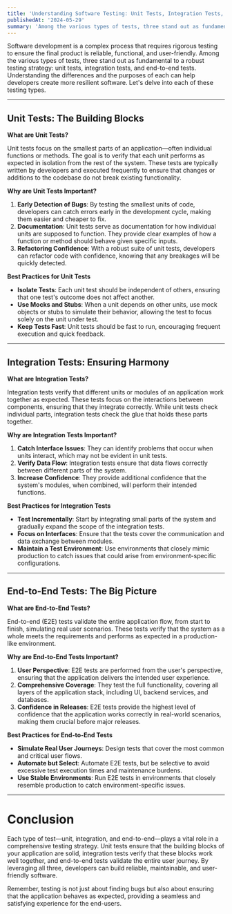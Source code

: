 ```yaml
---
title: 'Understanding Software Testing: Unit Tests, Integration Tests, and End-to-End Tests'
publishedAt: '2024-05-29'
summary: 'Among the various types of tests, three stand out as fundamental to a robust testing strategy: unit tests, integration tests, and end-to-end tests.'
---
```



Software development is a complex process that requires rigorous testing to ensure the final product is reliable, functional, and user-friendly. Among the various types of tests, three stand out as fundamental to a robust testing strategy: unit tests, integration tests, and end-to-end tests. Understanding the differences and the purposes of each can help developers create more resilient software. Let's delve into each of these testing types.

---

## Unit Tests: The Building Blocks

**What are Unit Tests?**

Unit tests focus on the smallest parts of an application—often individual functions or methods. The goal is to verify that each unit performs as expected in isolation from the rest of the system. These tests are typically written by developers and executed frequently to ensure that changes or additions to the codebase do not break existing functionality.

**Why are Unit Tests Important?**

1. **Early Detection of Bugs**: By testing the smallest units of code, developers can catch errors early in the development cycle, making them easier and cheaper to fix.
2. **Documentation**: Unit tests serve as documentation for how individual units are supposed to function. They provide clear examples of how a function or method should behave given specific inputs.
3. **Refactoring Confidence**: With a robust suite of unit tests, developers can refactor code with confidence, knowing that any breakages will be quickly detected.

**Best Practices for Unit Tests**

- **Isolate Tests**: Each unit test should be independent of others, ensuring that one test's outcome does not affect another.
- **Use Mocks and Stubs**: When a unit depends on other units, use mock objects or stubs to simulate their behavior, allowing the test to focus solely on the unit under test.
- **Keep Tests Fast**: Unit tests should be fast to run, encouraging frequent execution and quick feedback.

---

## Integration Tests: Ensuring Harmony

**What are Integration Tests?**

Integration tests verify that different units or modules of an application work together as expected. These tests focus on the interactions between components, ensuring that they integrate correctly. While unit tests check individual parts, integration tests check the glue that holds these parts together.

**Why are Integration Tests Important?**

1. **Catch Interface Issues**: They can identify problems that occur when units interact, which may not be evident in unit tests.
2. **Verify Data Flow**: Integration tests ensure that data flows correctly between different parts of the system.
3. **Increase Confidence**: They provide additional confidence that the system's modules, when combined, will perform their intended functions.

**Best Practices for Integration Tests**

- **Test Incrementally**: Start by integrating small parts of the system and gradually expand the scope of the integration tests.
- **Focus on Interfaces**: Ensure that the tests cover the communication and data exchange between modules.
- **Maintain a Test Environment**: Use environments that closely mimic production to catch issues that could arise from environment-specific configurations.

---

## End-to-End Tests: The Big Picture

**What are End-to-End Tests?**

End-to-end (E2E) tests validate the entire application flow, from start to finish, simulating real user scenarios. These tests verify that the system as a whole meets the requirements and performs as expected in a production-like environment.

**Why are End-to-End Tests Important?**

1. **User Perspective**: E2E tests are performed from the user's perspective, ensuring that the application delivers the intended user experience.
2. **Comprehensive Coverage**: They test the full functionality, covering all layers of the application stack, including UI, backend services, and databases.
3. **Confidence in Releases**: E2E tests provide the highest level of confidence that the application works correctly in real-world scenarios, making them crucial before major releases.

**Best Practices for End-to-End Tests**

- **Simulate Real User Journeys**: Design tests that cover the most common and critical user flows.
- **Automate but Select**: Automate E2E tests, but be selective to avoid excessive test execution times and maintenance burdens.
- **Use Stable Environments**: Run E2E tests in environments that closely resemble production to catch environment-specific issues.

---

# Conclusion

Each type of test—unit, integration, and end-to-end—plays a vital role in a comprehensive testing strategy. Unit tests ensure that the building blocks of your application are solid, integration tests verify that these blocks work well together, and end-to-end tests validate the entire user journey. By leveraging all three, developers can build reliable, maintainable, and user-friendly software. 

Remember, testing is not just about finding bugs but also about ensuring that the application behaves as expected, providing a seamless and satisfying experience for the end-users.